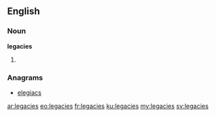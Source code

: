 ==English==

===Noun===
'''legacies'''

# {{plural of|[[legacy]]}}

===Anagrams===
* [[elegiacs#English|elegiacs]]

[[ar:legacies]]
[[eo:legacies]]
[[fr:legacies]]
[[ku:legacies]]
[[my:legacies]]
[[sv:legacies]]